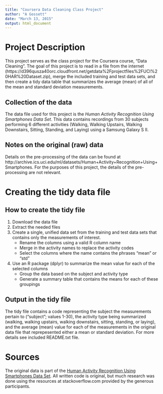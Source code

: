 ```yaml
---
title: "Coursera Data Cleaning Class Project"
author: "A Gossett"
date: "March 13, 2015"
output: html_document
---
```


# Project Description
This project serves as the class project for the Coursera course, "Data Cleaning". The goal of this project is to read in a file from the internet (https://d396qusza40orc.cloudfront.net/getdata%2Fprojectfiles%2FUCI%20HAR%20Dataset.zip), merge the included training and test data sets, and then create a tidy data table that summarizes the average (mean) of all of the mean and standard deviation measurements.

## Collection of the data
The data file used for this project is the *Human Activity Recognition Using Smartphones Data Set*. This data contains recordings from 30 subjects performing 6 different activities (Walking, Walking Upstairs, Walking Downstairs, Sitting, Standing, and Laying) using a Samsung Galaxy S II. 

## Notes on the original (raw) data
Details on the pre-processing of the data can be found at http://archive.ics.uci.edu/ml/datasets/Human+Activity+Recognition+Using+Smartphones. For the purposes of this project, the details of the pre-processing are not relevant.

# Creating the tidy data file

## How to create the tidy file
1. Download the data file
2. Extract the needed files
3. Create a single, unified data set from the training and test data sets that contains only the measurements of interest.
     + Rename the columns using a valid R column name 
     + Merge in the activity names to replace the activity codes
     + Select the columns where the name contains the phrases "mean" or "std"
7. Use an R package (dplyr) to summarize the mean value for each of the selected columns
     + Group the data based on the subject and activity type
     + Generate a summary table that contains the means for each of these groupings

## Output in the tidy file
The tidy file contains a code representing the subject the measurements pertain to ("subject"; values 1-30), the activity type being summarized (walking, walking upstairs, walking downstairs, sitting, standing, or laying), and the average (mean) value for each of the measurements in the original data file that reprepesented either a mean or standard deviation. For more details see included README.txt file.

# Sources
The original data is part of the [Human Activity Recognition Using Smartphones Data Set](http://archive.ics.uci.edu/ml/datasets/Human+Activity+Recognition+Using+Smartphones). All written code is original, but much research was done using the resources at stackoverflow.com provided by the generous participants.